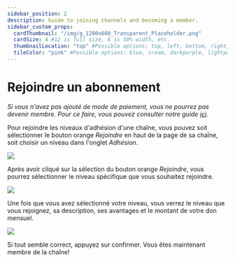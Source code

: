 ```yaml
---
sidebar_position: 2
description: Guide to joining channels and becoming a member.
sidebar_custom_props:
  cardThumbnail: "/img/g_1200x600_Transparent_Placeholder.png"
  cardSize: 4 #12 is full size, 6 is 50% width, etc.
  thumbnailLocation: "top" #Possible options: top, left, bottom, right, none
  tileColor: "pink" #Possible options: blue, cream, darkpurple, lightpurple, mauve, orange, pink, none
---
```


# Rejoindre un abonnement

*Si vous n'avez pas ajouté de mode de paiement, vous ne pourrez pas devenir membre. Pour ce faire, vous pouvez consulter notre guide [ici](https://help.odysee.tv/category-basics/paymentmethod).*

Pour rejoindre les niveaux d'adhésion d'une chaîne, vous pouvez soit sélectionner le bouton orange *Rejoindre* en haut de la page de sa chaîne, soit choisir un niveau dans l'onglet *Adhésion*.

![](https://i.imgur.com/llE6uFG.png)

Après avoir cliqué sur la sélection du bouton orange *Rejoindre*, vous pourrez sélectionner le niveau spécifique que vous souhaitez rejoindre.

![](https://i.imgur.com/2LKpAhp.png)

Une fois que vous avez sélectionné votre niveau, vous verrez le niveau que vous rejoignez, sa description, ses avantages et le montant de votre don mensuel.

![](https://i.imgur.com/5sDCYvH.png)

Si tout semble correct, appuyez sur confirmer. Vous êtes maintenant membre de la chaîne!
